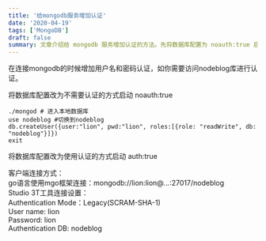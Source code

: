 ```yaml
---
title: '给mongodb服务增加认证'
date: '2020-04-19'
tags: ['MongoDB']
draft: false
summary: 文章介绍给 mongodb 服务增加认证的方法。先将数据库配置为 noauth:true 启动，创建用户并设置权限，再改为 auth:true 启动，客户端连接可通过 go 语言 mgo 框架或 Studio 3T 工具，需设置用户名、密码和认证数据库。 
---
```


在连接mongodb的时候增加用户名和密码认证，如你需要访问nodeblog库进行认证。

将数据库配置改为不需要认证的方式启动 noauth:true
```
./mongod # 进入本地数据库
use nodeblog #切换到nodeblog
db.createUser({user:"lion", pwd:"lion", roles:[{role: "readWrite", db: "nodeblog"}]})
exit
```
将数据库配置改为使用认证的方式启动 auth:true

客户端连接方式：  
go语言使用mgo框架连接：mongodb://lion:lion@*.*.*.*:27017/nodeblog  
Studio 3T工具连接设置：  
Authentication Mode：Legacy(SCRAM-SHA-1)  
User name: lion  
Password: lion  
Authentication DB: nodeblog